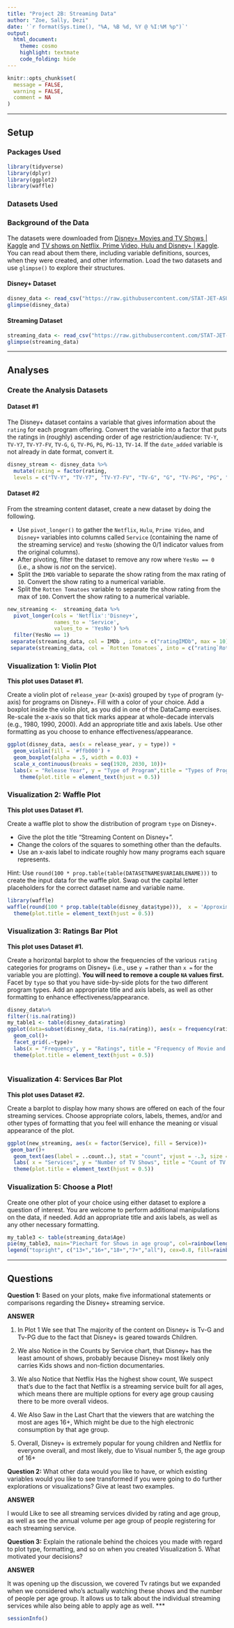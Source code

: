 ```yaml
---
title: "Project 2B: Streaming Data"
author: "Zoe, Sally, Dezi"
date: '`r format(Sys.time(), "%A, %B %d, %Y @ %I:%M %p")`'
output: 
  html_document: 
    theme: cosmo
    highlight: textmate
    code_folding: hide
---
```


```r
knitr::opts_chunk$set(
  message = FALSE,
  warning = FALSE,
  comment = NA
)
```
***

## Setup

### Packages Used

```r
library(tidyverse)
library(dplyr)
library(ggplot2)
library(waffle)
```

### Datasets Used

### Background of the Data

The datasets were downloaded from [Disney+ Movies and TV Shows | Kaggle](https://www.kaggle.com/datasets/shivamb/disney-movies-and-tv-shows) and [TV shows on Netflix, Prime Video, Hulu and Disney+ | Kaggle](https://www.kaggle.com/datasets/ruchi798/tv-shows-on-netflix-prime-video-hulu-and-disney). You can read about them there, including variable definitions, sources, when they were created, and other information. Load the two datasets and use `glimpse()` to explore their structures.

#### Disney+ Dataset

```r
disney_data <- read_csv("https://raw.githubusercontent.com/STAT-JET-ASU/STT2860S22project2/main/data/disneypluscontent.csv")
glimpse(disney_data)
```

#### Streaming Dataset

```r
streaming_data <- read_csv("https://raw.githubusercontent.com/STAT-JET-ASU/STT2860S22project2/main/data/streamingcontent.csv")
glimpse(streaming_data)
```

<hr>

## Analyses

### Create the Analysis Datasets

#### Dataset #1

The Disney+ dataset contains a variable that gives information about the `rating` for each program offering. Convert the variable into a factor that puts the ratings in (roughly) ascending order of age restriction/audience: `TV-Y`, `TV-Y7`, `TV-Y7-FV`, `TV-G`, `G`, `TV-PG`, `PG`, `PG-13`, `TV-14`. If the `date_added` variable is not already in date format, convert it.  

```r
disney_stream <- disney_data %>%
  mutate(rating = factor(rating,
  levels = c("TV-Y", "TV-Y7", "TV-Y7-FV", "TV-G", "G", "TV-PG", "PG", "PG-13", "TV-14")))
```

#### Dataset #2

From the streaming content dataset, create a new dataset by doing the following.

* Use `pivot_longer()` to gather the `Netflix`, `Hulu`, `Prime Video`, and `Disney+` variables into columns called `Service` (containing the name of the streaming service) and `YesNo` (showing the 0/1 indicator values from the original columns).
* After pivoting, filter the dataset to remove any row where `YesNo == 0` (i.e., a show is *not* on the service).
* Split the `IMDb` variable to separate the show rating from the max rating of `10`. Convert the show rating to a numerical variable.
* Split the `Rotten Tomatoes` variable to separate the show rating from the max of `100`. Convert the show rating to a numerical variable.

```r
new_streaming <-  streaming_data %>%
  pivot_longer(cols = 'Netflix':'Disney+',
               names_to = 'Service',
               values_to = 'YesNo') %>%
  filter(YesNo == 1) 
 separate(streaming_data, col = IMDb , into = c("ratingIMDb", max = 10), sep = "/")
 separate(streaming_data, col = `Rotten Tomatoes`, into = c("rating`Rotten Tomatoes`", max = 100), sep = "/")       
```

### Visualization 1: Violin Plot

**This plot uses Dataset #1.**

Create a violin plot of `release_year` (x-axis) grouped by `type` of program (y-axis) for programs on Disney+. Fill with a color of your choice. Add a boxplot inside the violin plot, as you did in one of the DataCamp exercises. Re-scale the x-axis so that tick marks appear at whole-decade intervals (e.g., 1980, 1990, 2000). Add an appropriate title and axis labels. Use other formatting as you choose to enhance effectiveness/appearance.

```r
ggplot(disney_data, aes(x = release_year, y = type)) +
  geom_violin(fill = '#ffb000') +
  geom_boxplot(alpha = .5, width = 0.03) +
  scale_x_continuous(breaks = seq(1920, 2030, 10))+
  labs(x = "Release Year", y = "Type of Program",title = "Types of Programs on Disney+ vs Release date")+
    theme(plot.title = element_text(hjust = 0.5))
```

### Visualization 2: Waffle Plot

**This plot uses Dataset #1.**

Create a waffle plot to show the distribution of program `type` on Disney+. 

* Give the plot the title "Streaming Content on Disney+". 
* Change the colors of the squares to something other than the defaults.
* Use an x-axis label to indicate roughly how many programs each square represents.

Hint: Use `round(100 * prop.table(table(DATASETNAME$VARIABLENAME)))` to create the input data for the waffle plot. Swap out the capital letter placeholders for the correct dataset name and variable name.


```r
library(waffle)
waffle(round(100 * prop.table(table(disney_data$type))),  x = 'Approximately 14 Programs Per Square', title = 'Streaming Content on Disney+', colors = c('#ffb000','#dc267f'))+
  theme(plot.title = element_text(hjust = 0.5))
```  



### Visualization 3: Ratings Bar Plot

**This plot uses Dataset #1.**

Create a horizontal barplot to show the frequencies of the various `rating` categories for programs on Disney+ (i.e., use `y =` rather than `x =` for the variable you are plotting). **You will need to remove a couple `NA` values first.** Facet by `type` so that you have side-by-side plots for the two different program types. Add an appropriate title and axis labels, as well as other formatting to enhance effectiveness/appearance. 

```r
disney_data%>%
filter(!is.na(rating))
my_table1 <- table(disney_data$rating)
ggplot(data=subset(disney_data, !is.na(rating)), aes(x = frequency(rating), y = rating,fill = type)) +
  geom_col()+
  facet_grid(.~type)+
  labs(x = "Frequency", y = "Ratings", title = "Frequency of Movie and TV Shows by Ratings on Disney+") + 
  theme(plot.title = element_text(hjust = 0.5))
 
```


### Visualization 4: Services Bar Plot

**This plot uses Dataset #2.**

Create a barplot to display how many shows are offered on each of the four streaming services. Choose appropriate colors, labels, themes, and/or and other types of formatting that you feel will enhance the meaning or visual appearance of the plot. 

```r
ggplot(new_streaming, aes(x = factor(Service), fill = Service))+
 geom_bar()+
  geom_text(aes(label = ..count..), stat = "count", vjust = -.3, size = 3.5)+
  labs( x = "Services", y = "Number of TV Shows", title = "Count of TV Shows by Service") +
  theme(plot.title = element_text(hjust = 0.5)) 
```

### Visualization 5: Choose a Plot!

Create one other plot of your choice using either dataset to explore a question of interest. You are welcome to perform additional manipulations on the data, if needed. Add an appropriate title and axis labels, as well as any other necessary formatting.

```r
my_table3 <- table(streaming_data$Age)
pie(my_table3, main="Piechart for Shows in age group", col=rainbow(length(my_table3)),labels = my_table3,lty = 2)
legend("topright", c("13+","16+","18+","7+","all"), cex=0.8, fill=rainbow(length(my_table3)))
```

<hr>

## Questions

**Question 1:** Based on your plots, make five informational statements or comparisons regarding the Disney+ streaming service.

**ANSWER**

1) In Plot 1 We see that The majority of the content on Disney+ is Tv-G and Tv-PG due to the fact that Disney+ is geared towards Children.

2) We also Notice in the Counts by Service chart, that Disney+ has the least amount of shows, probably because Disney+ most likely only carries Kids shows and non-fiction documentaries.

3) We also Notice that Netflix Has the highest show count, We suspect that's due to the fact that Netflix is a streaming service built for all ages, which means there are multiple options for every age group causing there to be more overall videos.

4) We Also Saw in the Last Chart that the viewers that are watching the most are ages 16+, Which might be due to the high electronic consumption by that age group.

5) Overall, Disney+ is extremely popular for young children and Netflix for everyone overall, and most likely, due to Visual number 5, the age group of 16+

**Question 2:** What other data would you like to have, or which existing variables would you like to see transformed if you were going to do further explorations or visualizations? Give at least two examples.

**ANSWER**

I would Like to see all streaming services divided by rating and age group, as well as see the annual volume per age group of people registering for each streaming service.

**Question 3:** Explain the rationale behind the choices you made with regard to plot type, formatting, and so on when you created Visualization 5. What motivated your decisions? 

**ANSWER**

It was opening up the discussion, we covered Tv ratings but we expanded when we considered who's actually watching these shows and the number of people per age group. It allows us to talk about the individual streaming services while also being able to apply age as well.
***
```r
sessionInfo()
```
